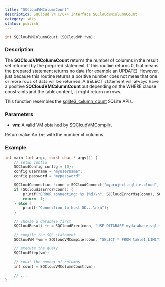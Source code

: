 ```yaml
---
title: "SQCloudVMColumnCount"
description: SQCloud VM C/C++ Interface SQCloudVMColumnCount
category: sdks
status: publish
---
```


```c
int SQCloudVMColumnCount (SQCloudVM *vm);
```

### Description
The **SQCloudVMColumnCount** returns the number of columns in the result set returned by the prepared statement. If this routine returns 0, that means the prepared statement returns no data (for example an UPDATE). However, just because this routine returns a positive number does not mean that one or more rows of data will be returned. A SELECT statement will always have a positive **SQCloudVMColumnCount** but depending on the WHERE clause constraints and the table content, it might return no rows.

This function resembles the [sqlite3_column_count](https://sqlite.org/c3ref/column_count.html) SQLite APIs. 


### Parameters
* **vm**: A valid VM obtained by [SQCloudVMCompile](/docs/sqlite-cloud/sdks/c/sqcloudvmcompile).

Return value
An `int` with the number of columns.

### Example
```c
int main (int argc, const char * argv[]) {
    // setup config
    SQCloudConfig config = {0};
    config.username = "myusername";
    config.password = "mypassword"

    SQCloudConnection *conn = SQCloudConnect("myproject.sqlite.cloud", SQCLOUD_DEFAULT_PORT, &config);
    if (SQCloudIsError(conn)) {
        printf("ERROR connecting: %s (%d)\n", SQCloudErrorMsg(conn), SQCloudErrorCode(conn));
        return -1;
    } else {
        printf("Connection to host OK...\n\n");
    }

    // choose a database first
    SQCloudResult *r = SQCloudExec(conn, "USE DATABASE mydatabase.sqlite;");

    // compile the SQL statement
    SQCloudVM *vm = SQCloudVMCompile(conn, "SELECT * FROM table1 LIMIT1;", -1, NULL);

    // execute the query
    SQCloudStep(vm);

    // count the number of columns
    int count = SQCloudVMColumnCount(vm);

    // ...
}
```